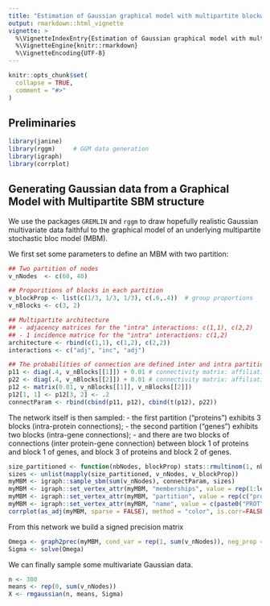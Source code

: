 ```yaml
---
title: "Estimation of Gaussian graphical model with multipartite blockwise latent structure"
output: rmarkdown::html_vignette
vignette: >
  %\VignetteIndexEntry{Estimation of Gaussian graphical model with multipartite blockwise latent structure}
  %\VignetteEngine{knitr::rmarkdown}
  %\VignetteEncoding{UTF-8}
---
```


```r
knitr::opts_chunk$set(
  collapse = TRUE,
  comment = "#>"
)
```

## Preliminaries

```r
library(janine)   
library(rggm)     # GGM data generation
library(igraph)
library(corrplot)
```

## Generating Gaussian data from a Graphical Model with Multipartite SBM structure

We use the packages `GREMLIN` and `rggm` to draw hopefully realistic Gaussian multivariate data faithful to the graphical model of an underlying multipartite stochastic bloc model (MBM).

We first set some parameters to define an MBM with two partition:

```r
## Two partition of nodes
v_nNodes  <- c(60, 40)

## Proporitions of blocks in each partition
v_blockProp <- list(c(1/3, 1/3, 1/3), c(.6,.4))  # group proportions
v_nBlocks <- c(3, 2)

## Multipartite architecture  
## - adjacency matrices for the "intra" interactions: c(1,1), c(2,2)
## - 1 incidence matrice for the "intra" interactions: c(1,2)
architecture <- rbind(c(1,1), c(1,2), c(2,2))
interactions <- c("adj", "inc", "adj")

## The probabilities of connection are defined inter and intra partitions
p11 <- diag(.4, v_nBlocks[[1]]) + 0.01 # connectivity matrix: affiliation network
p22 <- diag(.4, v_nBlocks[[2]]) + 0.01 # connectivity matrix: affiliation network
p12 <- matrix(0.01, v_nBlocks[[1]], v_nBlocks[[2]])
p12[1, 1] <- p12[3, 2] <- .2
connectParam <- rbind(cbind(p11, p12), cbind(t(p12), p22))
```

The network itself is then sampled: 
  - the first partition ("proteins") exhibits 3 blocks (intra-protein connections); 
  - the second partition ("genes") exhibits two blocks (intra-gene connections); 
  - and there are two blocks of connections (inter protein-gene connection) between block 1 of proteins and block 1 of genes, and block 3 of proteins and block 2 of genes. 

```r
size_partitioned <- function(nbNodes, blockProp) stats::rmultinom(1, nbNodes, blockProp)
sizes <- unlist(mapply(size_partitioned, v_nNodes, v_blockProp))
myMBM <- igraph::sample_sbm(sum(v_nNodes), connectParam, sizes)
myMBM <- igraph::set_vertex_attr(myMBM, "memberships", value = rep(1:length(sizes), sizes))
myMBM <- igraph::set_vertex_attr(myMBM, "partition", value = rep(c("protein", "gene"), v_nNodes))
myMBM <- igraph::set_vertex_attr(myMBM, "name", value = c(paste0("PROT", 1:v_nNodes[1]), paste0("GENE", 1:v_nNodes[2])))
corrplot(as_adj(myMBM, sparse = FALSE), method = "color", is.corr=FALSE, tl.cex = .5, cl.pos = "n", type = "upper")
```

From this network we build a signed precision matrix 

```r
Omega <- graph2prec(myMBM, cond_var = rep(1, sum(v_nNodes)), neg_prop = 0.5)
Sigma <- solve(Omega)
```

We can finally sample some multivariate Gaussian data.

```r
n <- 300
means <- rep(0, sum(v_nNodes))
X <- rmgaussian(n, means, Sigma)
```
